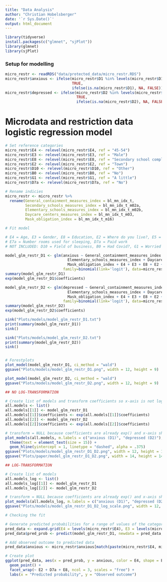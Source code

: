 ```yaml
---
title: "Data Analysis"
author: "Christian Hobelsberger"
date: '`r Sys.Date()`'
output: html_document
---
```


```r
library(tidyverse)
install.packages(c("glmnet", "sjPlot"))
library(glmnet)
library(sjPlot)
```

### Setup for modelling
```r
micro_restr <- readRDS("data/protected_data/micro_restr.RDS")
micro_restr$anxious <- ifelse(micro_restr$D1 %in% levels(micro_restr$D1)[4:5], 
                              TRUE,
                              ifelse(is.na(micro_restr$D1), NA, FALSE))
micro_restr$depressed <- ifelse(micro_restr$D2 %in% levels(micro_restr$D1)[4:5], 
                                TRUE, 
                                ifelse(is.na(micro_restr$D2), NA, FALSE))
```

# Microdata and restriction data logistic regression model
```r
# Set reference categories
micro_restr$E4 <- relevel(micro_restr$E4, ref = "45-54")
micro_restr$E3 <- relevel(micro_restr$E3, ref = "Male")
micro_restr$E8 <- relevel(micro_restr$E8, ref = "Secondary school complete")
micro_restr$E2 <- relevel(micro_restr$E2, ref = "Town")
micro_restr$D10 <- relevel(micro_restr$D10, ref = "Other")
micro_restr$B0 <- relevel(micro_restr$B0, ref = "No")
micro_restr$G1 <- relevel(micro_restr$G1, ref = "A little")
micro_restr$D7a <- relevel(micro_restr$D7a, ref = "No")

# Rename indicies
micro_restr <- micro_restr %>%
  rename(General_containment_measures_index = bl_mn_idx_t,
         Secondary_schools_measures_index = bl_mn_idx_t_m02a,
         Elementary_schools_measures_index = bl_mn_idx_t_m02b,
         Daycare_centers_measures_index = bl_mn_idx_t_m03,
         Mask_obligation_index = bl_mn_idx_t_m16)

# Fit model

# E4 = Age, E3 = Gender, E8 = Education, E2 = Where do you live?, E5 = Number people slept in same place
# E7a = Number rooms used for sleeping, D7a = Paid work
# NOT INCLUDED: D10 = Field of business, B0 = Had Covid?, G1 = Worried catching Covid?, J1 = Number children in houshold

model_glm_restr_D1 <- glm(anxious ~ General_containment_measures_index + Secondary_schools_measures_index + 
                            Elementary_schools_measures_index + Daycare_centers_measures_index + 
                            Mask_obligation_index + E4 + E3 + E8 + E2 + E5 + D7a + E7a,
                          family=binomial(link='logit'), data=micro_restr)
summary(model_glm_restr_D1)
exp(model_glm_restr_D1$coefficients)

model_glm_restr_D2 <- glm(depressed ~ General_containment_measures_index + Secondary_schools_measures_index + 
                            Elementary_schools_measures_index + Daycare_centers_measures_index + 
                            Mask_obligation_index + E4 + E3 + E8 + E2 + E5 + D7a + E7a,
                          family=binomial(link='logit'), data=micro_restr)
summary(model_glm_restr_D2)
exp(model_glm_restr_D2$coefficients)

sink("Plots/models/model_glm_restr_D1.txt")
print(summary(model_glm_restr_D1))
sink()

sink("Plots/models/model_glm_restr_D2.txt")
print(summary(model_glm_restr_D2))
sink()


# Forestplots
plot_model(model_glm_restr_D1, ci_method = "wald")
ggsave("Plots/models/model_glm_restr_D1.png", width = 12, height = 9)

plot_model(model_glm_restr_D2, ci_method = "wald")
ggsave("Plots/models/model_glm_restr_D2.png", width = 12, height = 9)

## NO LOG-TRANSFORMATION

# Create list of models and transform coefficients so x-axis is not log-transformed
all.models <- list()
all.models[[1]] <- model_glm_restr_D1
all.models[[1]]$coefficients <- exp(all.models[[1]]$coefficients)
all.models[[2]] <- model_glm_restr_D2
all.models[[2]]$coefficients <- exp(all.models[[2]]$coefficients)

# transform = NULL because coefficients are already exp() and x-axis should not be log-transformed
plot_models(all.models, m.labels = c("anxious (D1)", "depressed (D2)"), transform = NULL, prefix.labels = "varname", grid.breaks = c(0,1,2,3,4,5)) +
  theme(text = element_text(size = 15)) +
  geom_hline(yintercept = 1, linetype = "dashed", alpha = .375)
ggsave("Plots/models/model_glm_restr_D1_D2.png", width = 12, height = 12)
ggsave("Plots/paper/model_glm_restr_D1_D2.png", width = 14, height = 14)

## LOG-TRANSFORMATION

# Create list of models
all.models_log <- list()
all.models_log[[1]] <- model_glm_restr_D1
all.models_log[[2]] <- model_glm_restr_D2

# transform = NULL because coefficients are already exp() and x-axis should not be log-transformed
plot_models(all.models_log, m.labels = c("anxious (D1)", "depressed (D2)"))
ggsave("Plots/models/model_glm_restr_D1_D2_log_scale.png", width = 12, height = 9)

# Checking the fit

# Generate predicted probabilities for a range of values of the categorical predictors
pred_data <- expand.grid(E4 = levels(micro_restr$E4), E3 = levels(micro_restr$E3), E8 = levels(micro_restr$E8), E2 = levels(micro_restr$E2), D7a = levels(micro_restr$D7a))
pred_data$pred_prob <- predict(model_glm_restr_D1, newdata = pred_data, type = "response")

# Add observed outcome to predicted data
pred_data$anxious <- micro_restr$anxious[match(paste(micro_restr$E4, micro_restr$E3, micro_restr$E8, micro_restr$E2, micro_restr$D7a), paste(pred_data$E4, pred_data$E3, pred_data$E8, pred_data$E2, pred_data$D7a))]

# Create plot
ggplot(pred_data, aes(x = pred_prob, y = anxious, color = E4, shape = E3)) +
  geom_point() +
  facet_wrap(~ E2 + D7a + E8, ncol = 3, scales = "free") +
  labs(x = "Predicted probability", y = "Observed outcome")
```